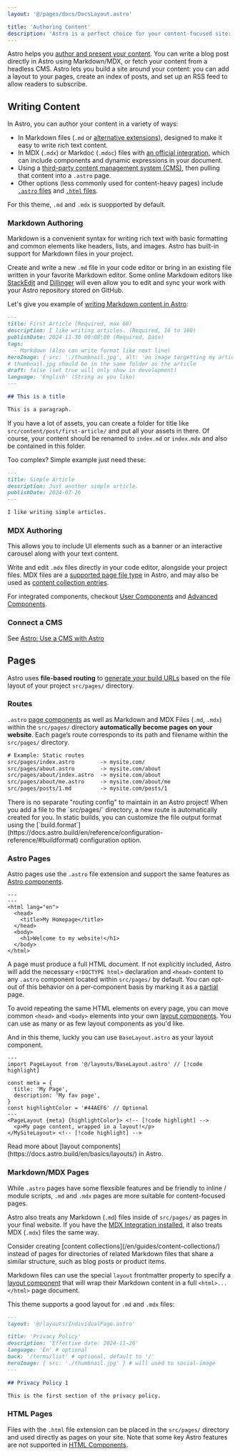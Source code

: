 ```yaml
---
layout: '@/pages/docs/DocsLayout.astro'

title: 'Authoring Content'
description: 'Astro is a perfect choice for your content-focused site: blogs, marketing sites, portfolios, and more!'
---
```



Astro helps you [author and present your content](https://docs.astro.build/en/guides/content/). You can write a blog post directly in Astro using Markdown/MDX, or fetch your content from a headless CMS. Astro lets you build a site around your content: you can add a layout to your pages, create an index of posts, and set up an RSS feed to allow readers to subscribe.

## Writing Content

In Astro, you can author your content in a variety of ways: 
- In Markdown files (`.md` or [alternative extensions](https://docs.astro.build/en/guides/markdown-content/)), designed to make it easy to write rich text content.
- In MDX (`.mdx`) or Markdoc (`.mdoc`) files with [an official integration](https://docs.astro.build/en/guides/integrations-guide/), which can include components and dynamic expressions in your document.
- Using a [third-party content management system (CMS)](https://docs.astro.build/en/guides/content/#headless-cms-authoring), then pulling that content into a `.astro` page.
- Other options (less commonly used for content-heavy pages) include [`.astro` files](https://docs.astro.build/en/basics/astro-pages/#astro-pages) and [`.html` files](https://docs.astro.build/en/basics/astro-pages/#html-pages).

For this theme, `.md` and `.mdx` is suopported by default.

### Markdown Authoring

Markdown is a convenient syntax for writing rich text with basic formatting and common elements like headers, lists, and images. Astro has built-in support for Markdown files in your project.

Create and write a new `.md` file in your code editor or bring in an existing file written in your favorite Markdown editor. Some online Markdown editors like [StackEdit](https://stackedit.io/) and [Dillinger](https://dillinger.io) will even allow you to edit and sync your work with your Astro repository stored on GitHub.

Let's give you example of [writing Markdown content in Astro](https://docs.astro.build/en/guides/markdown-content/):

```markdown title="src/content/post/first-article.md"
---
title: First Article (Required, max 60)
description: I like writing articles. (Required, 10 to 160)
publishDate: 2024-11-30 00:08:00 (Required, Date)
tags:
  - Markdown (Also can write format like next line)
heroImage: { src: './thumbnail.jpg', alt: 'an image targetting my article', color: '#B4C6DA' }
# thumbnail.jpg should be in the same folder as the article
draft: false (set true will only show in development)
language: 'English' (String as you like)
---

## This is a title

This is a paragraph.
```

If you have a lot of assets, you can create a folder for title like `src/content/post/first-article/` and put all your assets in there. Of course, your content should be renamed to `index.md` or `index.mdx` and also be contained in this folder.

Too complex? Simple example just need these:

```markdown title="src/content/post/simple-article.md"
---
title: Simple Article
description: Just another simple article.
publishDate: 2024-07-26
---

I like writing simple articles.
```

### MDX Authoring

This allows you to include UI elements such as a banner or an interactive carousel along with your text content.

Write and edit `.mdx` files directly in your code editor, alongside your project files. MDX files are a [supported page file type](https://docs.astro.build/en/basics/astro-pages/#supported-page-files) in Astro, and may also be used as [content collection entries](https://docs.astro.build/en/guides/content/#content-collections).

For integrated components, checkout [User Components](/docs/integrations/components) and [Advanced Components](/docs/integrations/advanced-components).

### Connect a CMS

See [Astro: Use a CMS with Astro](https://docs.astro.build/en/guides/cms/)

## Pages

Astro uses **file-based routing** to [generate your build URLs](https://docs.astro.build/en/guides/routing/) based on the file layout of your project `src/pages/` directory.

### Routes

`.astro` [page components](https://docs.astro.build/en/basics/astro-pages/) as well as Markdown and MDX Files (`.md`, `.mdx`) within the `src/pages/` directory **automatically become pages on your website**. Each page’s route corresponds to its path and filename within the `src/pages/` directory.

```diff
# Example: Static routes
src/pages/index.astro        -> mysite.com/
src/pages/about.astro        -> mysite.com/about
src/pages/about/index.astro  -> mysite.com/about
src/pages/about/me.astro     -> mysite.com/about/me
src/pages/posts/1.md         -> mysite.com/posts/1
```

<Aside type='tip'>
There is no separate "routing config" to maintain in an Astro project! When you add a file to the `src/pages/` directory, a new route is automatically created for you. In static builds, you can customize the file output format using the [`build.format`](https://docs.astro.build/en/reference/configuration-reference/#buildformat) configuration option.
</Aside>

### Astro Pages

Astro pages use the `.astro` file extension and support the same features as [Astro components](https://docs.astro.build/en/basics/astro-components/).

```astro title="src/pages/index.astro"
---
---
<html lang="en">
  <head>
    <title>My Homepage</title>
  </head>
  <body>
    <h1>Welcome to my website!</h1>
  </body>
</html>
```

A page must produce a full HTML document. If not explicitly included, Astro will add the necessary `<!DOCTYPE html>` declaration and `<head>` content to any `.astro` component located within `src/pages/` by default. You can opt-out of this behavior on a per-component basis by marking it as a [partial](#page-partials) page.

To avoid repeating the same HTML elements on every page, you can move common `<head>` and `<body>` elements into your own [layout components](/en/basics/layouts/). You can use as many or as few layout components as you'd like.

And in this theme, luckly you can use `BaseLayout.astro` as your layout component.

```astro title="src/pages/mypage.astro"
---
import PageLayout from '@/layouts/BaseLayout.astro' // [!code highlight]

const meta = {
  title: 'My Page',
  description: 'My fav page',
}
const highlightColor = '#44AEF6' // Optional
---
<PageLayout {meta} {highlightColor}> <!-- [!code highlight] -->
  <p>My page content, wrapped in a layout!</p>
</MySiteLayout> <!-- [!code highlight] -->
```

<Aside type='tip'>Read more about [layout components](https://docs.astro.build/en/basics/layouts/) in Astro.</Aside>

### Markdown/MDX Pages

While `.astro` pages have some flexsible features and be friendly to inline / module scripts, `.md` and `.mdx` pages are more suitable for content-focused pages.

Astro also treats any Markdown (`.md`) files inside of `src/pages/` as pages in your final website. If you have the [MDX Integration installed](https://docs.astro.build/en/guides/integrations-guide/mdx/#installation), it also treats MDX (`.mdx`) files the same way.

<Aside type='caution'>
Consider creating [content collections](/en/guides/content-collections/) instead of pages for directories of related Markdown files that share a similar structure, such as blog posts or product items.
</Aside>

Markdown files can use the special `layout` frontmatter property to specify a [layout component](https://docs.astro.build/en/basics/layouts/) that will wrap their Markdown content in a full `<html>...</html>` page document.

This theme supports a good layout for `.md` and `.mdx` files:

```markdown title="src/pages/terms/privacy.md"
---
layout: '@/layouts/IndividualPage.astro'

title: 'Privacy Policy'
description: 'Effective date: 2024-11-26'
language: 'En' # optional
back: '/terms/list' # optional, default to '/'
heroImage: { src: './thumbnail.jpg' } # will used to social-image
---

## Privacy Policy 1

This is the first section of the privacy policy.
```

### HTML Pages

Files with the `.html` file extension can be placed in the `src/pages/` directory and used directly as pages on your site. Note that some key Astro features are not supported in [HTML Components](https://docs.astro.build/en/basics/astro-components/#html-components).

